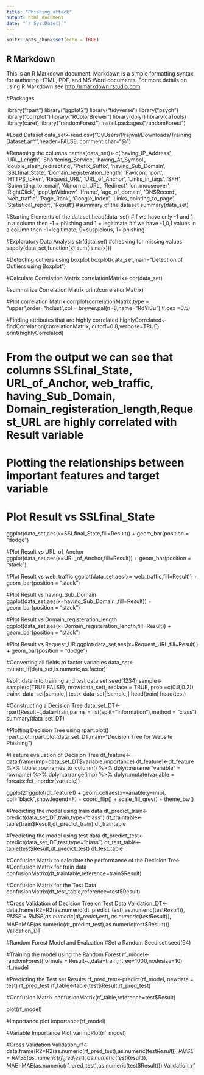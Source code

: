 ---
title: "Phishing attack"
output: html_document
date: "`r Sys.Date()`"
---

```{r setup, include=FALSE}
knitr::opts_chunk$set(echo = TRUE)
```

## R Markdown

This is an R Markdown document. Markdown is a simple formatting syntax for authoring HTML, PDF, and MS Word documents. For more details on using R Markdown see <http://rmarkdown.rstudio.com>.

#Packages

library("rpart")
library("ggplot2")
library("tidyverse")
library("psych")
library("corrplot")
library("RColorBrewer")
library(dplyr)
library(caTools)
library(caret)
library("randomForest")
install.packages("randomForest")


#Load Dataset
data_set<-read.csv("C:/Users/Prajwal/Downloads/Training Dataset.arff",header=FALSE, comment.char="@")

#Renaming the columns
names(data_set)<-c('having_IP_Address', 'URL_Length', 'Shortening_Service', 'having_At_Symbol', 'double_slash_redirecting', 'Prefix_Suffix', 'having_Sub_Domain', 'SSLfinal_State', 'Domain_registeration_length', 'Favicon', 'port', 'HTTPS_token', 'Request_URL', 'URL_of_Anchor', 'Links_in_tags', 'SFH', 'Submitting_to_email', 'Abnormal_URL', 'Redirect', 'on_mouseover', 'RightClick', 'popUpWidnow', 'Iframe', 'age_of_domain', 'DNSRecord', 'web_traffic', 'Page_Rank', 'Google_Index', 'Links_pointing_to_page', 'Statistical_report', 'Result')
#summary of the dataset
summary(data_set)

#Starting Elements of the dataset
head(data_set)
#If we have only -1 and 1 in a column then -1 = phishing and 1 = legitimate #If we have -1,0,1 values in a column then -1=legitimate, 0=suspicious, 1= phishing

#Exploratory Data Analysis
str(data_set)
#checking for missing values
sapply(data_set,function(x) sum(is.na(x)))

#Detecting outliers using boxplot
boxplot(data_set,main="Detection of Outliers using Boxplot")

#Calculate Correlation Matrix
correlationMatrix<-cor(data_set)

#summarize Correlation Matrix
print(correlationMatrix)


#Plot correlation Matrix
corrplot(correlationMatrix,type = "upper",order="hclust",col = brewer.pal(n=8,name="RdYlBu"),tl.cex =0.5)

#Finding attributes that are highly correlated
highlyCorrelated<- findCorrelation(correlationMatrix, cutoff=0.8,verbose=TRUE)
print(highlyCorrelated)

# From the output we can see that columns SSLfinal_State, URL_of_Anchor, web_traffic, having_Sub_Domain, Domain_registeration_length,Request_URL are highly correlated with Result variable

# Plotting the relationships between important features and target variable


# Plot Result vs SSLfinal_State
ggplot(data_set,aes(x=SSLfinal_State,fill=Result)) + geom_bar(position = "dodge")

#Plot Result vs URL_of_Anchor
ggplot(data_set,aes(x=URL_of_Anchor,fill=Result)) + geom_bar(position = "stack")

#Plot Result vs web_traffic
ggplot(data_set,aes(x= web_traffic,fill=Result)) + geom_bar(position = "stack")

#Plot Result vs  having_Sub_Domain
ggplot(data_set,aes(x=having_Sub_Domain ,fill=Result)) + geom_bar(position = "stack")

#Plot Result vs Domain_registeration_length
ggplot(data_set,aes(x=Domain_registeration_length,fill=Result)) + geom_bar(position = "stack")

#Plot Result vs Request_UR
ggplot(data_set,aes(x=Request_URL,fill=Result)) + geom_bar(position = "dodge")

#Converting all fields to factor variables
data_set<-mutate_if(data_set,is.numeric,as.factor)

#split data into training and test data
set.seed(1234)
sample<-sample(c(TRUE,FALSE), nrow(data_set), replace = TRUE, prob =c(0.8,0.2))
train<-data_set[sample,]
test<-data_set[!sample,]
head(train)
head(test)

#Constructing a Decision Tree
data_set_DT<-rpart(Result~.,data=train,parms = list(split="information"),method = "class")
summary(data_set_DT)

#Plotting Decision Tree using rpart.plot()
rpart.plot::rpart.plot(data_set_DT,main="Decision Tree for Website Phishing")

#Feature evaluation of Decision Tree
dt_feature<-data.frame(imp=data_set_DT$variable.importance)
dt_feature1<-dt_feature %>%
  tibble::rownames_to_column() %>% 
  dplyr::rename("variable" = rowname) %>% 
  dplyr::arrange(imp) %>%
  dplyr::mutate(variable = forcats::fct_inorder(variable))

ggplot2::ggplot(dt_feature1) +
  geom_col(aes(x=variable,y=imp),
           col="black",show.legend=F) +
  coord_flip() +
  scale_fill_grey() +
  theme_bw()


#Predicting the model using train data
dt_predict_train<-predict(data_set_DT,train,type="class")
dt_traintable<-table(train$Result,dt_predict_train)
dt_traintable

#Predicting the model using test data
dt_predict_test<-predict(data_set_DT,test,type="class")
dt_test_table<-table(test$Result,dt_predict_test)
dt_test_table

#Confusion Matrix to calculate the performance of the Decision Tree
#Confusion Matrix for train data
confusionMatrix(dt_traintable,reference=train$Result)

#Confusion Matrix for the Test Data
confusionMatrix(dt_test_table,reference=test$Result)

#Cross Validation of Decision Tree on Test Data
Validation_DT<-data.frame(R2=R2(as.numeric(dt_predict_test),as.numeric(test$Result)),
                          RMSE=RMSE(as.numeric(dt_predict_test),as.numeric(test$Result)),
                          MAE=MAE(as.numeric(dt_predict_test),as.numeric(test$Result)))
Validation_DT


#Random Forest Model and Evaluation
#Set a Random Seed
set.seed(54)

#Training the model using the Random Forest
rf_model<- randomForest(formula = Result~.,data=train,ntree=1000,nodesize=10)
rf_model

#Predicting the Test set Results
rf_pred_test<-predict(rf_model, newdata = test)
rf_pred_test
rf_table<-table(test$Result,rf_pred_test)


#Confusion Matrix
confusionMatrix(rf_table,reference=test$Result)

plot(rf_model)

#Importance plot
importance(rf_model)

#Variable Importance Plot
varImpPlot(rf_model)

#Cross Validation
Validation_rf<-data.frame(R2=R2(as.numeric(rf_pred_test),as.numeric(test$Result)),
                          RMSE=RMSE(as.numeric(rf_pred_test),as.numeric(test$Result)),
                          MAE=MAE(as.numeric(rf_pred_test),as.numeric(test$Result)))
Validation_rf





